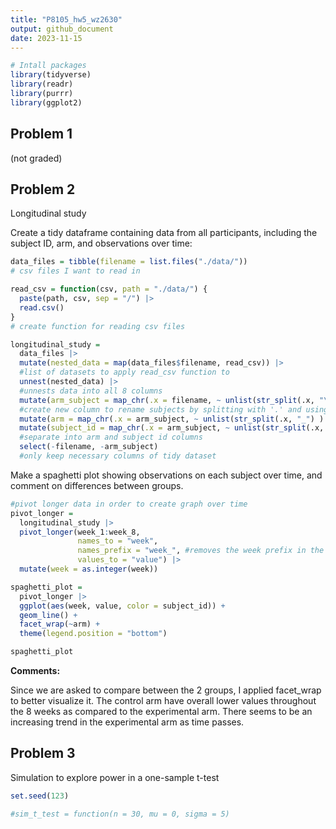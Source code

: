 ```yaml
---
title: "P8105_hw5_wz2630"
output: github_document
date: 2023-11-15
---
```

```r
# Intall packages
library(tidyverse)
library(readr)
library(purrr)
library(ggplot2)

```

## Problem 1 
(not graded)


## Problem 2

Longitudinal study 

Create a tidy dataframe containing data from all participants, including the subject ID, arm, and observations over time:
```r

data_files = tibble(filename = list.files("./data/"))
# csv files I want to read in

read_csv = function(csv, path = "./data/") {
  paste(path, csv, sep = "/") |> 
  read.csv()
}
# create function for reading csv files

longitudinal_study =  
  data_files |> 
  mutate(nested_data = map(data_files$filename, read_csv)) |> 
  #list of datasets to apply read_csv function to
  unnest(nested_data) |> 
  #unnests data into all 8 columns
  mutate(arm_subject = map_chr(.x = filename, ~ unlist(str_split(.x, "\\.") ) [[1]] )) |> 
  #create new column to rename subjects by splitting with '.' and using only the first part
  mutate(arm = map_chr(.x = arm_subject, ~ unlist(str_split(.x, "_") ) [[1]] )) |> 
  mutate(subject_id = map_chr(.x = arm_subject, ~ unlist(str_split(.x, "_") ) [[2]] )) |> 
  #separate into arm and subject id columns
  select(-filename, -arm_subject)
  #only keep necessary columns of tidy dataset
```

Make a spaghetti plot showing observations on each subject over time, and comment on differences between groups.
```r
#pivot longer data in order to create graph over time
pivot_longer = 
  longitudinal_study |> 
  pivot_longer(week_1:week_8,
               names_to = "week",
               names_prefix = "week_", #removes the week prefix in the week values
               values_to = "value") |> 
  mutate(week = as.integer(week))

spaghetti_plot = 
  pivot_longer |> 
  ggplot(aes(week, value, color = subject_id)) + 
  geom_line() + 
  facet_wrap(~arm) + 
  theme(legend.position = "bottom")

spaghetti_plot
```

**Comments:**

Since we are asked to compare between the 2 groups, I applied facet_wrap to better visualize it. The control arm have overall lower values throughout the 8 weeks as compared to the experimental arm. There seems to be an increasing trend in the experimental arm as time passes.



## Problem 3

Simulation to explore power in a one-sample t-test
```r
set.seed(123)

#sim_t_test = function(n = 30, mu = 0, sigma = 5) 

```






